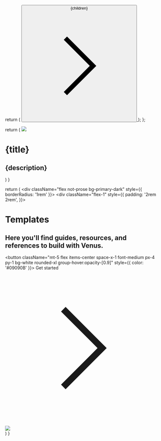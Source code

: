   return (
    <a className="group" href="/quickstart">
      <button className="flex items-center space-x-1 font-medium px-4 py-1 bg-primary-dark rounded-xl group-hover:opacity-[0.9] text-white group-hover:opacity-[0.9]">
        <span>{children}</span>
        <svg
          xmlns="http://www.w3.org/2000/svg"
          width={20}
          height={20}
          viewBox="0 0 24 24"
          fill="none"
          stroke="currentColor"
          strokeWidth={2}
          strokeLinecap="round"
          strokeLinejoin="round"
          className="w-3 h-3"
        >
          <path d="m9 18 6-6-6-6" />
        </svg>
      </button>
    </a>
  );
};

  return (
    <a className="border-b pb-8 cursor-pointer border-gray-500 dark:border-gray-800 hover:!border-primary dark:hover:!border-primary-light">
      <img src={img} className="w-full" />
      <h1 className="mt-4 font-semibold text-gray-900 dark:text-white">{title}</h1>
      <h2 className="mt-1 text-gray-600 dark:text-gray-400 text-sm leading-6">{description}</h2>
    </a>
  )
}

  return (
    <div className="flex not-prose bg-primary-dark" style={{ borderRadius: '1rem' }}>
      <div className="flex-1" style={{ padding: '2rem 2rem', }}>
        <h1 className="text-3xl text-white font-bold">Templates</h1>
        <h2 className="mt-1 text-white">Here you'll find guides, resources, and references to build with Venus.</h2>
        <button className="mt-5 flex items-center space-x-1 font-medium px-4 py-1 bg-white rounded-xl group-hover:opacity-[0.9]" style={{ color: '#09090B' }}>
          <span>Get started</span>
          <svg
            xmlns="http://www.w3.org/2000/svg"
            width={20}
            height={20}
            viewBox="0 0 24 24"
            fill="none"
            stroke="currentColor"
            strokeWidth={2}
            strokeLinecap="round"
            strokeLinejoin="round"
            className="w-3 h-3"
          >
            <path d="m9 18 6-6-6-6" />
          </svg>
        </button>
      </div>
      <div className="hidden sm:flex flex-1">
        <img src="https://raw.githubusercontent.com/mintlify/themes/main/prism/images/cta.svg" />
      </div>
    </div>
  )
}